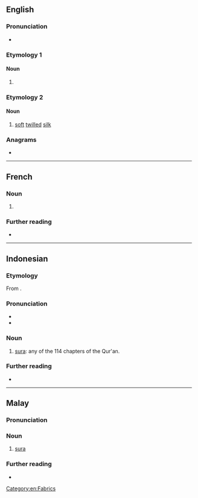 {{also|şurah}}
==English==

===Pronunciation===
* {{rhymes|en|ʊəɹə|s=2}}

===Etymology 1===

====Noun====
{{en-noun|s|suwar}}

# {{alternative spelling of|en|sura||chapter of Quran}}

===Etymology 2===

====Noun====
{{en-noun|~}}

# [[soft]] [[twill]]ed [[silk]]

===Anagrams===
* {{anagrams|en|a=ahrsu|Ashur|Rauhs|Shuar|sahur|shura}}

[[Category:en:Fabrics]]

----

==French==

===Noun===
{{fr-noun|m}}

# {{l|en|surah}} {{gloss|material}}

===Further reading===
* {{R:TLFi}}

----

==Indonesian==

===Etymology===
{{root|id|ar|س و ر}}
From {{der|id|ar|سُورَة|t=chapter of the Qur'an}}.

===Pronunciation===
* {{IPA|id|[ˈsurah]}}
* {{hyphenation|id|su|rah}}

===Noun===
{{id-noun}}

# {{lb|id|Islam}} [[sura]]: any of the 114 chapters of the Qur'an.

===Further reading===
* {{R:KBBI Daring}}

----

==Malay==

===Pronunciation===
{{rfp|ms}}

===Noun===
{{ms-noun|j=سورة}}

# {{lb|ms|Islam}} [[sura]]

===Further reading===
* {{R:PRPM}}